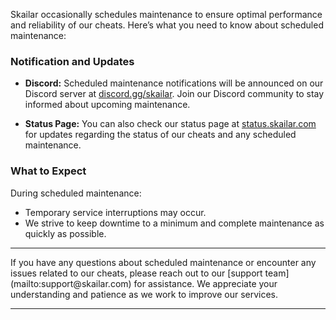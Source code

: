 Skailar occasionally schedules maintenance to ensure optimal performance and reliability of our cheats. Here’s what you need to know about scheduled maintenance:

### Notification and Updates

- **Discord:** Scheduled maintenance notifications will be announced on our Discord server at [discord.gg/skailar](https://discord.gg/skailar). Join our Discord community to stay informed about upcoming maintenance.
  
- **Status Page:** You can also check our status page at [status.skailar.com](https://status.skailar.com/status/cheats) for updates regarding the status of our cheats and any scheduled maintenance.

### What to Expect

During scheduled maintenance:
- Temporary service interruptions may occur.
- We strive to keep downtime to a minimum and complete maintenance as quickly as possible.

---

<Card title="Need Assistance?" icon="headset" href="https://discord.gg/skailar">
If you have any questions about scheduled maintenance or encounter any issues related to our cheats, please reach out to our [support team](mailto:support@skailar.com) for assistance. We appreciate your understanding and patience as we work to improve our services.
</Card>

---
